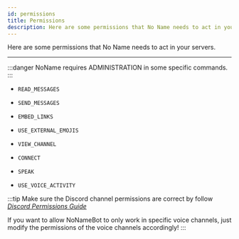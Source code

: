```yaml
---
id: permissions
title: Permissions
description: Here are some permissions that No Name needs to act in your servers.
---
```



Here are some permissions that No Name needs to act in your servers.

---
:::danger
NoName requires ADMINISTRATION in some specific commands.
:::

<Tabs groupId="quick_start">
<TabItem value="text" label="TEXT permissions" default>

- `READ_MESSAGES`

- `SEND_MESSAGES`

- `EMBED_LINKS`

- `USE_EXTERNAL_EMOJIS`

</TabItem>
<TabItem value="voice" label="VOICE permissions">

- `VIEW_CHANNEL`

- `CONNECT`

- `SPEAK`

- `USE_VOICE_ACTIVITY`

</TabItem>
</Tabs>

:::tip 
Make sure the Discord channel permissions are correct by follow [*Discord Permissions Guide*](https://support.discord.com/hc/en-us/articles/206029707)  
  
If you want to allow NoNameBot to only work in specific voice channels, just modify the permissions of the voice channels accordingly!
:::